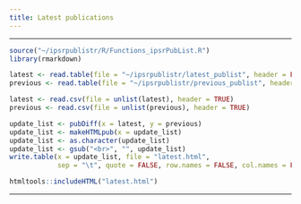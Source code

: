 ```yaml
---
title: Latest publications
---
```


---

```r
source("~/ipsrpublistr/R/Functions_ipsrPubList.R")
library(rmarkdown)

latest <- read.table(file = "~/ipsrpublistr/latest_publist", header = FALSE, sep = "\t")
previous <- read.table(file = "~/ipsrpublistr/previous_publist", header = FALSE, sep = "\t")

latest <- read.csv(file = unlist(latest), header = TRUE)
previous <- read.csv(file = unlist(previous), header = TRUE)

update_list <- pubDiff(x = latest, y = previous)
update_list <- makeHTMLpub(x = update_list)
update_list <- as.character(update_list)
update_list <- gsub("<br>", "", update_list)
write.table(x = update_list, file = "latest.html", 
            sep = "\t", quote = FALSE, row.names = FALSE, col.names = FALSE)

htmltools::includeHTML("latest.html")
```

---